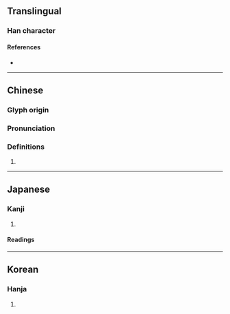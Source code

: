 {{character info/new}}
==Translingual==

===Han character===
{{Han char|rn=19|rad=力|as=11|sn=13|four=|canj=MFKS|ids=⿰票力}}

====References====
* {{Han ref|kx=0149.030|dkj=02421|dj=0336.100|hdz=10379.030|uh=52E1|ud=21217}}

----

==Chinese==
{{zh-forms}}

===Glyph origin===
{{Han etym}}

===Pronunciation===
{{zh-pron
|m=piào
|c=piu3
|mc=y
|oc=y
|cat=
}}

===Definitions===
{{zh-hanzi}}

# {{rfdef|zh}}

----

==Japanese==

===Kanji===
{{ja-kanji|grade=|rs=力11}}

# {{defn|lang=ja|sort=力11}}

====Readings====
{{ja-readings
|on=ひょう<へう
|kun=かすめる
}}

----

==Korean==

===Hanja===
{{ko-hanja|hangeul=표|rv=pyo|mr=p'yo}}

# {{defn|lang=ko|sort=力11}}